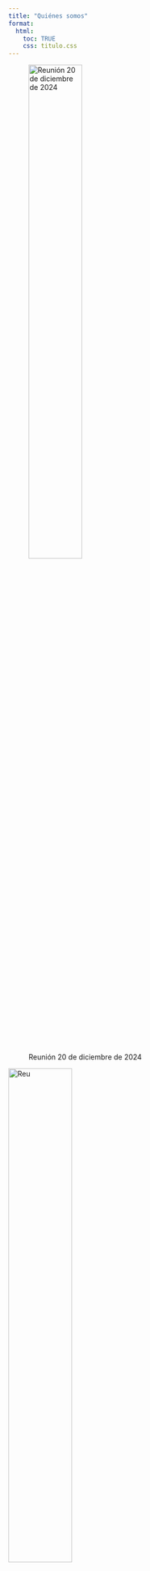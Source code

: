---
title: "Quiénes somos"
format:
  html:
    toc: TRUE 
    css: titulo.css
---

![Reunión 20 de diciembre de 2024](image/comunidad.jpg){width="50%"}

<img src="images/comunidad.jpg" alt="Reu" width="50%"/>


Somos la comunidad de R en Buenos Aires. Nuestro objetivo es construir un espacio inclusivo y activo que fomente la colaboración, el intercambio de conocimientos y la promoción del uso de R en diversas disciplinas.

Creemos en el poder del trabajo colectivo, el aprendizaje mutuo y la importancia de crear un entorno respetuoso donde todas las voces sean bienvenidas.

Si compartes nuestra pasión por R y la construcción de una comunidad abierta, no dudes en unirte a nosotros.



## Misión

Este grupo surge con la misión de conectar a quienes usan el lenguaje de programación R en la Ciudad de Buenos Aires, Argentina, independientemente de su grado de conocimiento y el ámbito de aplicación del mismo. Pretendemos promover el uso de R, apoyar el desarrollo de esta comunidad para compartir experiencias, promover el aprendizaje continuo y favorecer la creación de proyectos interdisciplinarios.

## Visión

Creamos esta comunidad con el ideal de brindar un espacio social activo e inclusivo donde se promueva el trabajo colaborativo y constructivo, compartiendo conocimientos e intercambiando opiniones en forma respetuosa y con la finalidad común de ampliar y promover el uso de R en diversas disciplinas.

## Objetivos

1.  Fomentar el uso del lenguaje de programación R en todas sus vertientes y ámbitos de aplicación, de manera colaborativa, mediante la enseñanza y el aprendizaje continuo.

2.  Facilitar el intercambio de enfoques, técnicas de programación y uso general de R mediante la realización periódica de reuniones presenciales y/o virtuales y el uso de los distintos canales de comunicación, permitiendo la integración de personas con intereses en R complementarios.

3.  Participar en la creciente comunidad global de R, tendiendo puentes entre la comunidad nacional e internacional, mediante los diferentes canales de comunicación existentes, y la asistencia a reuniones y/o congresos a nivel nacional e internacional.

4.  Impulsar y ejecutar proyectos de análisis de datos con R que ayuden a la construcción de conocimiento y promoviendo buenas prácticas en el análisis de datos.

5.  Organizar, patrocinar y promover cursos, congresos o reuniones para divulgar el uso de R, impartir conocimiento y mostrar los avances y resultados obtenidos mediante su aplicación.

6.  Expandir la base de conocimientos para hacerla accesible en idioma español. Los datos y los análisis de datos son una forma de conocimiento.

7.  Contribuir activamente al desarrollo de herramientas de R como modo de aprendizaje y de participación en la comunidad global.

# Equipo

El corazón de R en Buenos Aires está en su comunidad, pero nada sería posible sin el esfuerzo y compromiso de quienes organizan y colaboran activamente para que cada evento y proyecto cobre vida.

### Organizadoras

::::: columns
::: {.column width="50%"}
![](https://avatars.githubusercontent.com/u/45582182?v=4){width="50%" style="border-radius: 80%;"}

[**Andrea Gomez Vargas**](https://github.com/SoyAndrea)
:::

::: {.column width="50%"}
![](image/Ariana.jpeg){width="50%" style="border-radius: 80%;"}

[**Ariana Bardauil**](https://github.com/ariibard)
:::
:::::

### Colaboradores

::::: columns
::: {.column width="50%"}
![](https://avatars.githubusercontent.com/u/64991969?v=4){width="50%" style="border-radius: 80%;"}

[**Emanuel Ciardullo**](https://github.com/ECiardullo)
:::

::: {.column width="50%"}
:::
:::::



::: hex-card
# Hex

Inspirades en la esencia de Buenos Aires y en su capacidad de renovarse, incorporamos el fileteado a nuestro hex como un símbolo colorido de identidad, comunidad y conexión... y por qué no, también de nuestra comunidad dentro del grupo de usuarios de R.

Elaborado por **Norberto Cáseres**\
[<img src="https://cdn-icons-png.flaticon.com/512/174/174855.png" alt="Instagram" width="26" style="vertical-align: middle;"/> \@estudiodefileteado](https://www.instagram.com/estudiodefileteado)

![](image/hexbeto.png){width="600px"}
:::
